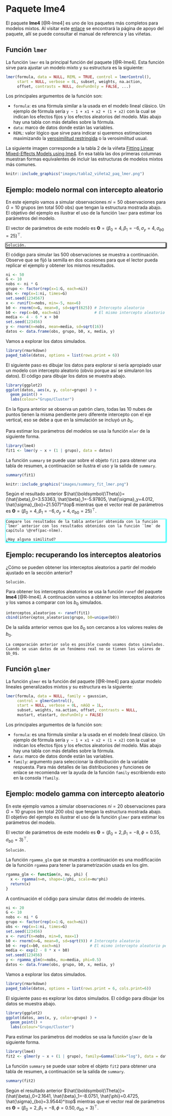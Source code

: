 # Paquete **lme4** {#pac-lme4}

El paquete **lme4** [@R-lme4] es uno de los paquetes más completos para modelos mixtos. Al visitar este [enlace](https://cran.r-project.org/web/packages/lme4/) se encontrará la página de apoyo del paquete, allí se puede consultar el manual de referencia y las viñetas.

## Función `lmer`
La función `lmer` es la principal función del paquete [@R-lme4]. Esta función sirve para ajustar un modelo mixto y su estructura es la siguiente:

```r
lmer(formula, data = NULL, REML = TRUE, control = lmerControl(),
     start = NULL, verbose = 0L, subset, weights, na.action,
     offset, contrasts = NULL, devFunOnly = FALSE, ...)
```

Los principales argumentos de la función son:

- `formula`: es una fórmula similar a la usada en el modelo lineal clásico. Un ejemplo de fórmula sería `y ~ 1 + x1 + x2 + (1 + x2)` con la cual se indican los efectos fijos y los efectos aleatorios del modelo. Más abajo hay una tabla con más detalles sobre la fórmula.
- `data`: marco de datos donde están las variables.  
- `REML`: valor lógico que sirve para indicar si queremos estimaciones maximizando la [verosimilitud restringida](https://en.wikipedia.org/wiki/Restricted_maximum_likelihood) o la verosimilitud usual.  

La siguiente imagen corresponde a la tabla 2 de la viñeta [Fitting Linear Mixed-Effects Models using lme4](https://cran.r-project.org/web/packages/lme4/vignettes/lmer.pdf). En esa tabla las dos primeras columnas muestran formas equivalentes de incluir las estructuras de modelos mixtos más comunes.

```r
knitr::include_graphics("images/tabla2_viñeta2_paq_lmer.png")
```

## Ejemplo: modelo normal con intercepto aleatorio {-}
En este ejemplo vamos a simular observaciones $ni=50$ observaciones para $G=10$ grupos (en total 500 obs) que tengan la estructura mostrada abajo. El objetivo del ejemplo es ilustrar el uso de la función `lmer` para estimar los parámetros del modelo.

\begin{align*} 
y_{ij} &\sim  N(\mu_{ij}, \sigma^2_y) \\ 
\mu_{ij} &= 4 - 6 x_{ij} + b_{0i} \\
\sigma^2_y &= 16 \\
b_{0} &\sim N(0, \sigma^2_{b0}=625) \\
x_{ij} &\sim U(-5, 6)
\end{align*}

El vector de parámetros de este modelo es $\boldsymbol{\Theta}=(\beta_0=4, \beta_1=-6, \sigma_y=4, \sigma_{b0}=25)^\top$.

<div style="-moz-box-shadow: 1px 1px 3px 2px #000000;
  -webkit-box-shadow: 1px 1px 3px 2px #000000;
  box-shadow:         1px 1px 3px 2px #000000;">

```block2
Solución.
```

</div>

El código para simular las 500 observaciones se muestra a continuación. Observe que se fijó la semilla en dos ocasiones para que el lector pueda replicar el ejemplo y obtener los mismos resultados.

```r
ni <- 50
G <- 10
nobs <- ni * G
grupo <- factor(rep(x=1:G, each=ni))
obs <- rep(x=1:ni, times=G)
set.seed(1234567)
x <- runif(n=nobs, min=-5, max=6)
b0 <- rnorm(n=G, mean=0, sd=sqrt(625)) # Intercepto aleatorio
b0 <- rep(x=b0, each=ni)               # El mismo intercepto aleatorio pero repetido
media <- 4 - 6 * x + b0
set.seed(123456)
y <- rnorm(n=nobs, mean=media, sd=sqrt(16))
datos <- data.frame(obs, grupo, b0, x, media, y)
```

Vamos a explorar los datos simulados.

```r
library(rmarkdown)
paged_table(datos, options = list(rows.print = 6))
```

El siguiente paso es dibujar los datos para explorar si sería apropiado usar un modelo con intercepto aleatorio (obvio porque así se simularon los datos). El código para dibujar los datos se muestra abajo.

```r
library(ggplot2)
ggplot(datos, aes(x, y, color=grupo) ) + 
  geom_point() + 
  labs(colour="Grupo/Cluster")
```

En la figura anterior se observa un patrón claro, todas las 10 nubes de puntos tienen la misma pendiente pero diferente intercepto con el eje vertical, eso se debe a que en la simulación se incluyó un $b_0$.

Para estimar los parámetros del modelos se usa la función `mler` de la siguiente forma.

```r
library(lme4)
fit1 <- lmer(y ~ x + (1 | grupo), data = datos)
```

La función `summary` se puede usar sobre el objeto `fit1` para obtener una tabla de resumen, a continuación se ilustra el uso y la salida de `summary`.

```r
summary(fit1)
```

```r
knitr::include_graphics("images/summary_fit_lmer.png")
```

Según el resultado anterior $\hat{\boldsymbol{\Theta}}=(\hat{\beta}_0=3.53363, \hat{\beta}_1=-5.97805, \hat{\sigma}_y=4.012, \hat{\sigma}_{bo}=21.507)^\top$ mientras que el vector real de parámetros es $\boldsymbol{\Theta}=(\beta_0=4, \beta_1=-6, \sigma_y=4, \sigma_{b0}=25)^\top$.

<div style="-moz-box-shadow: 1px 1px 3px 2px #00ffff;
  -webkit-box-shadow: 1px 1px 3px 2px #00ffff;
  box-shadow:         1px 1px 3px 2px #00ffff;">

```block2
Compare los resultados de la tabla anterior obtenida con la función `lmer` anterior con los resultados obtenidos con la función `lme` de capítulo \@ref(pac-nlme).

¿Hay alguna similitud?
```

</div>

## Ejemplo: recuperando los interceptos aleatorios {-}
¿Cómo se pueden obtener los interceptos aleatorios a partir del modelo ajustado en la sección anterior?

```block2
Solución.
```

Para obtener los interceptos aleatorios se usa la función `ranef` del paquete **lme4** [@R-lme4]. A continuación vamos a obtener los interceptos aleatorios y los vamos a comparar con los $b_0$ simulados.

```r
interceptos_aleatorios <- ranef(fit1)
cbind(interceptos_aleatorios$grupo, b0=unique(b0))
```
De la salida anterior vemos que los $\tilde{b}_0$ son cercanos a los valores reales de $b_0$. 

```block2
La comparación anterior solo es posible cuando usamos datos simulados. Cuando se usan datos de un fenómeno real no se tienen los valores de $b_0$.
```

## Función `glmer`
La función `glmer` es la función del paquete [@R-lme4] para ajustar modelo lineales generalizados mixtos y su estructura es la siguiente:

```r
lmer(formula, data = NULL, family = gaussian,
     control = glmerControl(),
     start = NULL, verbose = 0L, nAGQ = 1L,
     subset, weights, na.action, offset, contrasts = NULL,
     mustart, etastart, devFunOnly = FALSE)
```

Los principales argumentos de la función son:

- `formula`: es una fórmula similar a la usada en el modelo lineal clásico. Un ejemplo de fórmula sería `y ~ 1 + x1 + x2 + (1 + x2)` con la cual se indican los efectos fijos y los efectos aleatorios del modelo. Más abajo hay una tabla con más detalles sobre la fórmula.
- `data`: marco de datos donde están las variables.  
- `family`: argumento para seleccionar la distribución de la variable respuesta. Para más detalles de las distribuciones y funciones de enlace se recomienda ver la ayuda de la función `family` escribiendo esto en la consola `?family`. 

## Ejemplo: modelo gamma con intercepto aleatorio {-}
En este ejemplo vamos a simular observaciones $ni=20$ observaciones para $G=10$ grupos (en total 200 obs) que tengan la estructura mostrada abajo. El objetivo del ejemplo es ilustrar el uso de la función `glmer` para estimar los parámetros del modelo.

\begin{align*} 
y_{ij} &\sim  Gamma(\mu_{ij}, \phi) \\ 
\log(\mu_{ij}) &= 2 - 8 x_{ij} + b_{0i} \\
\phi &= 0.5 \\
b_{0} &\sim N(0, \sigma^2_{b0}=9) \\
x_{ij} &\sim U(0, 1)
\end{align*}

El vector de parámetros de este modelo es $\boldsymbol{\Theta}=(\beta_0=2, \beta_1=-8, \phi=0.55, \sigma_{b0}=3)^\top$.

```block2
Solución.
```

La función `rgamma_glm` que se muestra a continuación es una modificación de la función `rgamma` para tener la parametrización usada en los glm.

```r
rgamma_glm <- function(n, mu, phi) {
  x <- rgamma(n=n, shape=1/phi, scale=mu*phi)
  return(x)
}
```

A continuación el código para simular datos del modelo de interés.

```r
ni <- 20
G <- 10
nobs <- ni * G
grupo <- factor(rep(x=1:G, each=ni))
obs <- rep(x=1:ni, times=G)
set.seed(123456)
x <- runif(n=nobs, min=0, max=1)
b0 <- rnorm(n=G, mean=0, sd=sqrt(9)) # Intercepto aleatorio
b0 <- rep(x=b0, each=ni)             # El mismo intercepto aleatorio pero repetido
media <- exp(2 - 8 * x + b0)
set.seed(123456)
y <- rgamma_glm(n=nobs, mu=media, phi=0.5)
datos <- data.frame(obs, grupo, b0, x, media, y)
```

Vamos a explorar los datos simulados.

```r
library(rmarkdown)
paged_table(datos, options = list(rows.print = 6, cols.print=6))
```

El siguiente paso es explorar los datos simulados. El código para dibujar los datos se muestra abajo.

```r
library(ggplot2)
ggplot(datos, aes(x, y, color=grupo) ) + 
  geom_point() + 
  labs(colour="Grupo/Cluster")
```

Para estimar los parámetros del modelos se usa la función `glmer` de la siguiente forma.

```r
library(lme4)
fit2 <- glmer(y ~ x + (1 | grupo), family=Gamma(link="log"), data = datos)
```

La función `summary` se puede usar sobre el objeto `fit2` para obtener una tabla de resumen, a continuación se la salida de `summary`.

```r
summary(fit2)
```

Según el resultado anterior $\hat{\boldsymbol{\Theta}}=(\hat{\beta}_0=2.1641, \hat{\beta}_1=-8.0751, \hat{\phi}=0.4725, \hat{\sigma}_{bo}=3.9544)^\top$ mientras que el vector real de parámetros es $\boldsymbol{\Theta}=(\beta_0=2, \beta_1=-8, \phi=0.50, \sigma_{b0}=3)^\top$.


